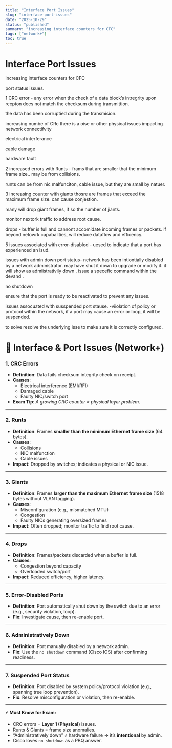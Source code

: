 ```yaml
---
title: "Interface Port Issues"
slug: "interface-port-issues"
date: "2025-10-29"
status: "published"
summary: "increasing interface counters for CFC"
tags: ["network+"]
toc: true
---
```


# Interface Port Issues

increasing interface counters for CFC 

port status issues. 

1 CRC error - any error when the check of a data block’s intregrity upon recpton does not match the checksum during transmittion. 

the data has been corruptied during the transmision. 

increasing numbe of CRc there is a oise or other physical issues impacting network connectifvity 

electrical interferance

cable damage 

hardware fault 

2 increased errors with Runts - frams that are smaller that the minimum frame size.. may be from collisions. 

runts can be from nic malfunciton, cable issue, but they are small by natuer. 

3 increasing counter with giants thosre are frames that exceed the maximum frame size. can cause conjestion. 

many will drop giant frames, if so the number of jiants. 

monitor nextork traffic to address root cause. 

drops - buffer is full and cannont accomidate incoming frames or packets. if beyond netowrk capabalities, will reduce dataflow and efficency. 

5 issues associated with error-disabled - uesed to indicate that a port has experienced an isud. 

issues with admin down port status- network has been intiontially disabled by a network administrator. may have shut it down to upgrade or modify it. it will show as admiistrativily down . issue a specefic command within the devand . 

no shutdown 

ensure that the port is ready to be reactivated to prevent any issues. 

issues assocuated with susspended port stause. -viiolation of policy or protocol within the network, if a port may cause an error or loop, it will be suspended. 

to solve resolve the underlying isse to make sure it is correctly configured. 

# 🔌 Interface & Port Issues (Network+)

### 1. CRC Errors

- **Definition**: Data fails checksum integrity check on receipt.
- **Causes**:
    - Electrical interference (EMI/RFI)
    - Damaged cable
    - Faulty NIC/switch port
- **Exam Tip**: *A growing CRC counter = physical layer problem*.

---

### 2. Runts

- **Definition**: Frames **smaller than the minimum Ethernet frame size** (64 bytes).
- **Causes**:
    - Collisions
    - NIC malfunction
    - Cable issues
- **Impact**: Dropped by switches; indicates a physical or NIC issue.

---

### 3. Giants

- **Definition**: Frames **larger than the maximum Ethernet frame size** (1518 bytes without VLAN tagging).
- **Causes**:
    - Misconfiguration (e.g., mismatched MTU)
    - Congestion
    - Faulty NICs generating oversized frames
- **Impact**: Often dropped; monitor traffic to find root cause.

---

### 4. Drops

- **Definition**: Frames/packets discarded when a buffer is full.
- **Causes**:
    - Congestion beyond capacity
    - Overloaded switch/port
- **Impact**: Reduced efficiency, higher latency.

---

### 5. Error-Disabled Ports

- **Definition**: Port automatically shut down by the switch due to an error (e.g., security violation, loop).
- **Fix**: Investigate cause, then re-enable port.

---

### 6. Administratively Down

- **Definition**: Port manually disabled by a network admin.
- **Fix**: Use the `no shutdown` command (Cisco IOS) after confirming readiness.

---

### 7. Suspended Port Status

- **Definition**: Port disabled by system policy/protocol violation (e.g., spanning tree loop prevention).
- **Fix**: Resolve misconfiguration or violation, then re-enable.

---

⚡ **Must Know for Exam:**

- CRC errors = **Layer 1 (Physical)** issues.
- Runts & Giants = frame size anomalies.
- “Administratively down” ≠ hardware failure → it’s **intentional** by admin.
- Cisco loves `no shutdown` as a PBQ answer.